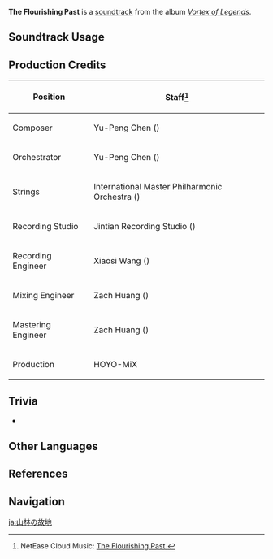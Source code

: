 {{Soundtrack Infobox
|image          = Vortex of Legends.png
|album          = Vortex of Legends
|disc           =
|number         = 12
|featured       =
|featured2      =
|featured3      =
|featured_disc  =
|featured_disc2 =
|featured_disc3 =
|youtube_id     = 8VBlBmDH3S0
|spotify_id     = 5hzISA6wPvsM5TQ1eLUpqh
|previous       = In the Desolate Hallway
|next           = Unfinished Frescoes
}}
'''The Flourishing Past''' is a [[soundtrack]] from the album ''[[Vortex of Legends]]''.

==Soundtrack Usage==
{{Soundtrack Usage
|location      = Dragonspine//day
|eventgameplay = An Unforgettable Journey//Act III: Dragonspine;;Wishes From Teyvat;;Discover Traces, Explore Nature//exploring area 1
}}

==Production Credits==
{| class="wikitable"
! Position
! Staff<ref>NetEase Cloud Music: [https://music.163.com/#/song?id=1833806430 The Flourishing Past {{zh|山林的故园}}]</ref>
|-
! Composer
| Yu-Peng Chen ({{zh|陈致逸}})
|-
! Orchestrator
| Yu-Peng Chen ({{zh|陈致逸}})
|-
! Strings
| International Master Philharmonic Orchestra ({{zh|国际首席爱乐乐团}})
|-
! Recording Studio
| Jintian Recording Studio ({{zh|金田录音棚}})
|-
! Recording Engineer
| Xiaosi Wang ({{zh|王小四}})
|-
! Mixing Engineer
| Zach Huang ({{zh|黄巍}})
|-
! Mastering Engineer
| Zach Huang ({{zh|黄巍}})
|-
! Production
| HOYO-MiX
|}

==Trivia==
* {{Transclude|Glistening Shards|ShardsTheme|section=1}}

==Other Languages==
{{Other Languages
|en      = The Flourishing Past
|zhs     = 山林的故园
|zhs_rm  = Shānlín de Gùyuán
|zht     = 山林的故園
|zht_rm  = Shānlín de Gùyuán
|zh_tl   = 
|ja      = 山林の故地
|ja_rm   = Sanrin no Kochi
|ja_tl   = 
}}

==References==
{{Reflist}}

==Navigation==
{{Soundtrack Navbox|Vortex of Legends}}

[[ja:山林の故地]]